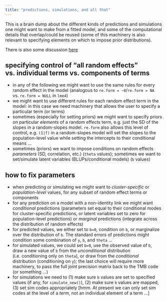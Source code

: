 ```yaml
---
title: "predictions, simulations, and all that"
---
```


This is a brain dump about the different kinds of predictions and simulations one might want to make from a fitted model, and some of the computational details that overlap/could be reused (some of this machinery is also relevant to specifying elements on which to impose prior distributions).

There is also some discussion [here](https://docs.google.com/document/d/1CKQSd2gSNGCAqv4s4I0R8US1iOGP-canY0y-9iqMGqM/edit#heading=h.y5ppx0rz96at)

## specifying control of "all random effects" vs. individual terms vs. components of terms

* in any of the following we might want to use the same rules for every random effect in the model (analogous to `re.form = ~0`/`re.form = NA` vs. `re.form = NULL` in `lme4`)
* we might want to use different rules for each random effect term in the model: in this case we need machinery that allows the user to specify a particular term (or terms)
* sometimes (especially for setting priors) we might want to specify priors on particular *elements* of a random effects term, e.g. just the SD of the slopes in a random-slopes model. `re.form` also allows this level of control, e.g. `(1|f)` in a random-slopes model will set the slopes to the population-level value while setting the intercepts to their conditional means ...
* sometimes (priors) we want to impose conditions on random effects *parameters* (SD, correlation, etc.) (`theta` values); sometimes we want to set/simulate latent variables (BLUPs/conditional models) (`b` values)

## how to fix parameters

* when predicting or simulating we might want to *cluster-specific* or *population-level* values, for any subset of random effect terms or components
* for any prediction on a model with a non-identity link we might want *conditional* predictions (parameters set equal to their conditional modes for cluster-specific predictions, or latent variables set to zero for population-level predictions) or *marginal* predictions (integrate across the distribution of random effects)
* for predicted values, we either set to `b=0`, condition on `b`, or marginalize over the distribution of `b`. The standard errors of predictions might condition some combination of `y`, `b`, and `theta` ...
* for simulated values, we could set `b=0`, use the observed value of `b`, draw a new value of `b` from the *unconditional* distribution (i.e. conditioning only on `theta`), or draw from the *conditional* distribution (conditioning on `y`); the last choice will require more machinery, to pass the full joint precision matrix back to the TMB code (or something ...)
* for simulations we need to (1) make sure `b` values are set to specified values (if any, for `simulate_new()`), (2) make sure `b` values are mapped, (3) set sim codes appropriately [hmm. At present we can only set sim codes at the level of a *term*, not an individual element of a term ...]

